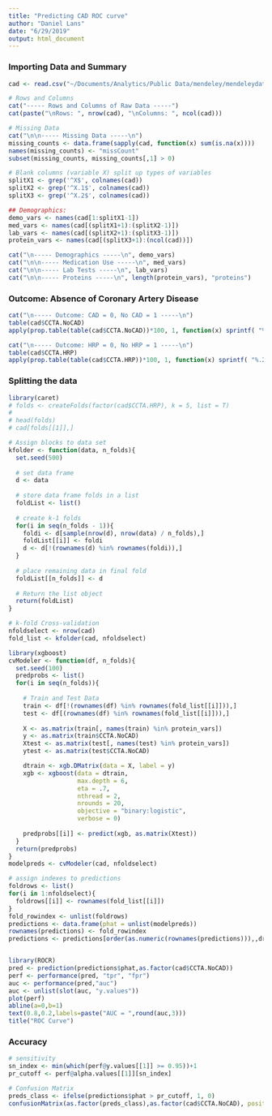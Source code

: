 ```yaml
---
title: "Predicting CAD ROC curve"
author: "Daniel Lans"
date: "6/29/2019"
output: html_document
---
```


### Importing Data and Summary
```r
cad <- read.csv("~/Documents/Analytics/Public Data/mendeley/mendeleydata.csv", header=T)

# Rows and Columns
cat("----- Rows and Columns of Raw Data -----")
cat(paste("\nRows: ", nrow(cad), "\nColumns: ", ncol(cad)))

# Missing Data
cat("\n\n----- Missing Data -----\n")
missing_counts <- data.frame(sapply(cad, function(x) sum(is.na(x))))
names(missing_counts) <- "missCount"
subset(missing_counts, missing_counts[,1] > 0)

# Blank columns (variable X) split up types of variables
splitX1 <- grep('^X$', colnames(cad))
splitX2 <- grep('^X.1$', colnames(cad))
splitX3 <- grep('^X.2$', colnames(cad))

## Demographics:
demo_vars <- names(cad[1:splitX1-1])
med_vars <- names(cad[(splitX1+1):(splitX2-1)])
lab_vars <- names(cad[(splitX2+1):(splitX3-1)])
protein_vars <- names(cad[(splitX3+1):(ncol(cad))])

cat("\n----- Demographics -----\n", demo_vars)
cat("\n\n----- Medication Use -----\n", med_vars)
cat("\n\n----- Lab Tests -----\n", lab_vars)
cat("\n\n----- Proteins -----\n", length(protein_vars), "proteins")

```

### Outcome: Absence of Coronary Artery Disease
```r
cat("\n----- Outcome: CAD = 0, No CAD = 1 -----\n")
table(cad$CCTA.NoCAD)
apply(prop.table(table(cad$CCTA.NoCAD))*100, 1, function(x) sprintf( "%.2f%%", x))

cat("\n----- Outcome: HRP = 0, No HRP = 1 -----\n")
table(cad$CCTA.HRP)
apply(prop.table(table(cad$CCTA.HRP))*100, 1, function(x) sprintf( "%.2f%%", x))
```


### Splitting the data
```r
library(caret)
# folds <- createFolds(factor(cad$CCTA.HRP), k = 5, list = T)
# 
# head(folds)
# cad[folds[[1]],]

# Assign blocks to data set
kfolder <- function(data, n_folds){
  set.seed(500)
  
  # set data frame
  d <- data
  
  # store data frame folds in a list
  foldList <- list()
  
  # create k-1 folds
  for(i in seq(n_folds - 1)){
    foldi <- d[sample(nrow(d), nrow(data) / n_folds),]
    foldList[[i]] <- foldi
    d <- d[!(rownames(d) %in% rownames(foldi)),]
  }
  
  # place remaining data in final fold
  foldList[[n_folds]] <- d
  
  # Return the list object
  return(foldList)
}

# k-fold Cross-validation
nfoldselect <- nrow(cad)
fold_list <- kfolder(cad, nfoldselect)

```

```r
library(xgboost)
cvModeler <- function(df, n_folds){
  set.seed(100)
  predprobs <- list()
  for(i in seq(n_folds)){
    
    # Train and Test Data
    train <- df[!(rownames(df) %in% rownames(fold_list[[i]])),]
    test <- df[(rownames(df) %in% rownames(fold_list[[i]])),]
    
    X <- as.matrix(train[, names(train) %in% protein_vars])
    y <- as.matrix(train$CCTA.NoCAD)
    Xtest <- as.matrix(test[, names(test) %in% protein_vars])
    ytest <- as.matrix(test$CCTA.NoCAD)

    dtrain <- xgb.DMatrix(data = X, label = y)
    xgb <- xgboost(data = dtrain, 
                   max.depth = 6, 
                   eta = .7, 
                   nthread = 2, 
                   nrounds = 20, 
                   objective = "binary:logistic",
                   verbose = 0)
    
    predprobs[[i]] <- predict(xgb, as.matrix(Xtest))
  }
  return(predprobs)
}
modelpreds <- cvModeler(cad, nfoldselect)

# assign indexes to predictions
foldrows <- list()
for(i in 1:nfoldselect){
  foldrows[[i]] <- rownames(fold_list[[i]])
}
fold_rowindex <- unlist(foldrows)
predictions <- data.frame(phat = unlist(modelpreds))
rownames(predictions) <- fold_rowindex
predictions <- predictions[order(as.numeric(rownames(predictions))),,drop=FALSE]


library(ROCR)
pred <- prediction(predictions$phat,as.factor(cad$CCTA.NoCAD))
perf <- performance(pred, "tpr", "fpr")
auc <- performance(pred,"auc")
auc <- unlist(slot(auc, "y.values"))
plot(perf)
abline(a=0,b=1)
text(0.8,0.2,labels=paste("AUC = ",round(auc,3)))
title("ROC Curve")

```



### Accuracy 
```r
# sensitivity
sn_index <- min(which(perf@y.values[[1]] >= 0.95))+1
pr_cutoff <- perf@alpha.values[[1]][sn_index]

# Confusion Matrix
preds_class <- ifelse(predictions$phat > pr_cutoff, 1, 0)
confusionMatrix(as.factor(preds_class),as.factor(cad$CCTA.NoCAD), positive="1")
```

